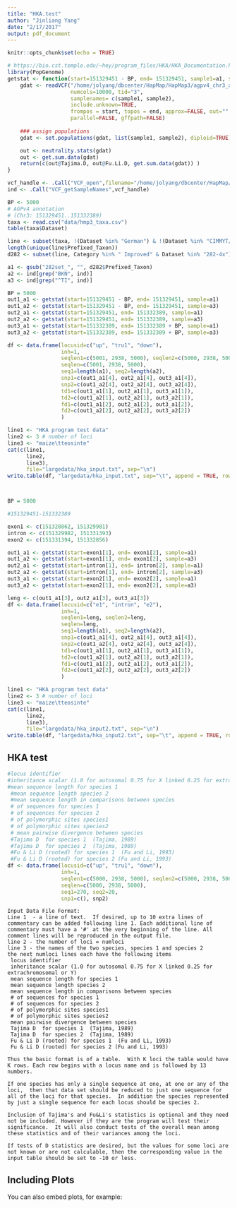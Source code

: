 ```yaml
---
title: "HKA.test"
author: "Jinliang Yang"
date: "2/17/2017"
output: pdf_document
---
```


```r
knitr::opts_chunk$set(echo = TRUE)
```

```r
# https://bio.cst.temple.edu/~hey/program_files/HKA/HKA_Documentation.htm
library(PopGenome)
getstat <- function(start=151329451 - BP, end= 151329451, sample1=a1, sample2=a3){
    gdat <- readVCF("/home/jolyang/dbcenter/HapMap/HapMap3/agpv4_chr3_agpv3_140-160M.vcf.gz",
                    numcols=10000, tid="3", 
                    samplenames= c(sample1, sample2),  
                    include.unknown=TRUE,
                    frompos = start, topos = end, approx=FALSE, out="", 
                    parallel=FALSE, gffpath=FALSE)
    
    ### assign populations
    gdat <- set.populations(gdat, list(sample1, sample2), diploid=TRUE)

    out <- neutrality.stats(gdat)
    out <- get.sum.data(gdat)
    return(c(out@Tajima.D, out@Fu.Li.D, get.sum.data(gdat)) )
}

vcf_handle <- .Call("VCF_open",filename="/home/jolyang/dbcenter/HapMap/HapMap3/agpv4_chr3_agpv3_140-160M.vcf.gz")
ind <- .Call("VCF_getSampleNames",vcf_handle)

BP <- 5000
# AGPv4 annotation
# (Chr3: 151329451..151332389)
taxa <- read.csv("data/hmp3_taxa.csv")
table(taxa$Dataset)

line <- subset(taxa, !(Dataset %in% "German") & !(Dataset %in% "CIMMYT/BGI"))
length(unique(line$Prefixed_Taxon))
d282 <- subset(line, Category %in% " Improved" & Dataset %in% "282-4x") #

a1 <- gsub("282set_", "", d282$Prefixed_Taxon)
a2 <- ind[grep("BKN", ind)]
a3 <- ind[grep("^TI", ind)]

BP = 5000
out1_a1 <- getstat(start=151329451 - BP, end= 151329451, sample=a1)
out1_a2 <- getstat(start=151329451 - BP, end= 151329451, sample=a3)
out2_a1 <- getstat(start=151329451, end= 151332389, sample=a1)
out2_a2 <- getstat(start=151329451, end= 151332389, sample=a3)
out3_a1 <- getstat(start=151332389, end= 151332389 + BP, sample=a1)
out3_a2 <- getstat(start=151332389, end= 151332389 + BP, sample=a3)

df <- data.frame(locusid=c("up", "tru1", "down"), 
                 inh=1, 
                 seqlen1=c(5001, 2938, 5000), seqlen2=c(5000, 2938, 5000), 
                 seqlen=c(5001, 2938, 5000), 
                 seq1=length(a1), seq2=length(a2), 
                 snp1=c(out1_a1[4], out2_a1[4], out3_a1[4]), 
                 snp2=c(out1_a2[4], out2_a2[4], out3_a2[4]),
                 td1=c(out1_a1[1], out2_a1[1], out3_a1[1]),
                 td2=c(out1_a2[1], out2_a2[1], out3_a2[1]),
                 fd1=c(out1_a1[2], out2_a1[2], out3_a1[2]),
                 fd2=c(out1_a2[2], out2_a2[2], out3_a2[2])
                 )

line1 <- "HKA program test data"
line2 <- 3 # number of loci
line3 <- "maize\tteosinte"
cat(c(line1, 
      line2,
      line3),
      file="largedata/hka_input.txt", sep="\n")
write.table(df, "largedata/hka_input.txt", sep="\t", append = TRUE, row.names=FALSE, col.names=FALSE, quote=FALSE)



BP = 5000

#151329451-151332389

exon1 <- c(151328862, 151329981)
intron <- c(151329982, 151331393)
exon2 <- c(151331394, 151332856)

out1_a1 <- getstat(start=exon1[1], end= exon1[2], sample=a1)
out1_a2 <- getstat(start=exon1[1], end= exon1[2], sample=a3)
out2_a1 <- getstat(start=intron[1], end= intron[2], sample=a1)
out2_a2 <- getstat(start=intron[1], end= intron[2], sample=a3)
out3_a1 <- getstat(start=exon2[1], end= exon2[2], sample=a1)
out3_a2 <- getstat(start=exon2[1], end= exon2[2], sample=a3)

leng <- c(out1_a1[3], out2_a1[3], out3_a1[3])
df <- data.frame(locusid=c("e1", "intron", "e2"), 
                 inh=1, 
                 seqlen1=leng, seqlen2=leng, 
                 seqlen=leng, 
                 seq1=length(a1), seq2=length(a2), 
                 snp1=c(out1_a1[4], out2_a1[4], out3_a1[4]), 
                 snp2=c(out1_a2[4], out2_a2[4], out3_a2[4]),
                 td1=c(out1_a1[1], out2_a1[1], out3_a1[1]),
                 td2=c(out1_a2[1], out2_a2[1], out3_a2[1]),
                 fd1=c(out1_a1[2], out2_a1[2], out3_a1[2]),
                 fd2=c(out1_a2[2], out2_a2[2], out3_a2[2])
                 )

line1 <- "HKA program test data"
line2 <- 3 # number of loci
line3 <- "maize\tteosinte"
cat(c(line1, 
      line2,
      line3),
      file="largedata/hka_input2.txt", sep="\n")
write.table(df, "largedata/hka_input2.txt", sep="\t", append = TRUE, row.names=FALSE, col.names=FALSE, quote=FALSE)

```

## HKA test


```r


#locus identifier
#inheritance scalar (1.0 for autosomal 0.75 for X linked 0.25 for extrachromosomal or Y)
#mean sequence length for species 1
 #mean sequence length species 2
 #mean sequence length in comparisons between species
 # of sequences for species 1
 # of sequences for species 2
 # of polymorphic sites species1
 # of polymorphic sites species2
 # mean pairwise divergence between species
 #Tajima D  for species 1  (Tajima, 1989)
 #Tajima D  for species 2  (Tajima, 1989)
 #Fu & Li D (rooted) for species 1  (Fu and Li, 1993)
 #Fu & Li D (rooted) for species 2 (Fu and Li, 1993)
df <- data.frame(locusid=c("up", "tru1", "down"), 
                 inh=1, 
                 seqlen1=c(5000, 2938, 5000), seqlen2=c(5000, 2938, 5000), 
                 seqlen=c(5000, 2938, 5000), 
                 seq1=270, seq2=20, 
                 snp1=c(), snp2)
```


```
Input Data File Format:
Line 1  - a line of text.  If desired, up to 10 extra lines of commentary can be added following line 1. Each additional line of commentary must have a '#' at the very beginning of the line. All comment lines will be reproduced in the output file.
line 2 - the number of loci = numloci
line 3 - the names of the two species, species 1 and species 2
the next numloci lines each have the following items
 locus identifier
 inheritance scalar (1.0 for autosomal 0.75 for X linked 0.25 for extrachromosomal or Y)
 mean sequence length for species 1
 mean sequence length species 2
 mean sequence length in comparisons between species
 # of sequences for species 1
 # of sequences for species 2
 # of polymorphic sites species1
 # of polymorphic sites species2
 mean pairwise divergence between species
 Tajima D  for species 1  (Tajima, 1989)
 Tajima D  for species 2  (Tajima, 1989)
 Fu & Li D (rooted) for species 1  (Fu and Li, 1993)
 Fu & Li D (rooted) for species 2 (Fu and Li, 1993)
 
Thus the basic format is of a table.  With K loci the table would have K rows. Each row begins with a locus name and is followed by 13 numbers.
 
If one species has only a single sequence at one, at one or any of the loci,  then that data set should be reduced to just one sequence for all of the loci for that species.  In addition the species represented by just a single sequence for each locus should be species 2.
 
Inclusion of Tajima's and Fu&Li's statistics is optional and they need not be included. However if they are the program will test their significance.  It will also conduct tests of the overall mean among these statistics and of their variances among the loci.
 
If tests of D statistics are desired, but the values for some loci are not known or are not calculable, then the corresponding value in the input table should be set to -10 or less. 
```

## Including Plots

You can also embed plots, for example:


